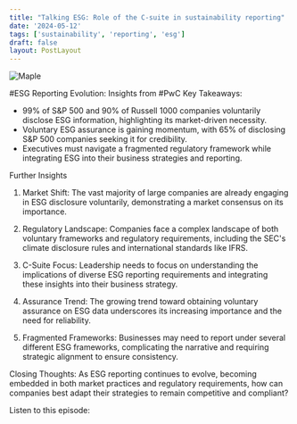 ```yaml
---
title: "Talking ESG: Role of the C-suite in sustainability reporting"
date: '2024-05-12'
tags: ['sustainability', 'reporting', 'esg']
draft: false
layout: PostLayout
---
```


<div className="flex justify-center">
<div className="my-1 w-full px-2 xl:my-1 xl:w-1/2 xl:px-2">
    <img src="https://willpolesa.pythonanywhere.com/static/podcast_thumbnails/recV5cGWAVJDKx53mpodcast_thumbnail.png" alt="Maple" className="mx-auto h-58 w-auto" />
</div>
</div>

#ESG Reporting Evolution: Insights from #PwC
Key Takeaways:
- 99% of S&P 500 and 90% of Russell 1000 companies voluntarily disclose ESG information, highlighting its market-driven necessity.
- Voluntary ESG assurance is gaining momentum, with 65% of disclosing S&P 500 companies seeking it for credibility.
- Executives must navigate a fragmented regulatory framework while integrating ESG into their business strategies and reporting.

Further Insights
1. Market Shift:
The vast majority of large companies are already engaging in ESG disclosure voluntarily, demonstrating a market consensus on its importance.

2. Regulatory Landscape:
Companies face a complex landscape of both voluntary frameworks and regulatory requirements, including the SEC's climate disclosure rules and international standards like IFRS.

3. C-Suite Focus:
Leadership needs to focus on understanding the implications of diverse ESG reporting requirements and integrating these insights into their business strategy.

4. Assurance Trend:
The growing trend toward obtaining voluntary assurance on ESG data underscores its increasing importance and the need for reliability.

5. Fragmented Frameworks:
Businesses may need to report under several different ESG frameworks, complicating the narrative and requiring strategic alignment to ensure consistency.

Closing Thoughts:
As ESG reporting continues to evolve, becoming embedded in both market practices and regulatory requirements, how can companies best adapt their strategies to remain competitive and compliant?

Listen to this episode:
